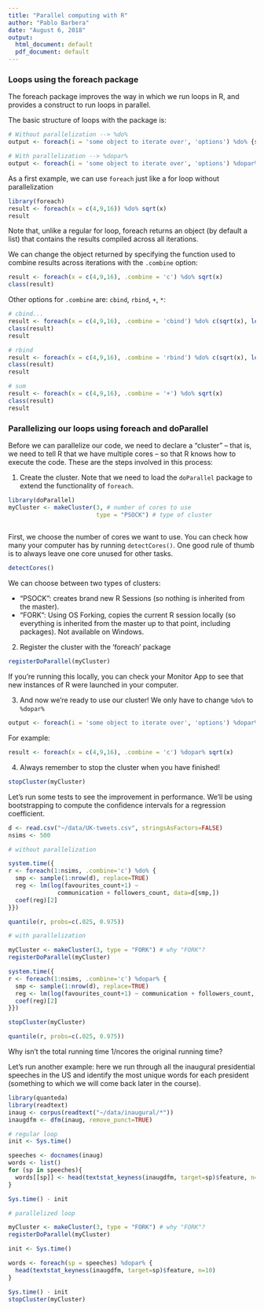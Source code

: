 ```yaml
---
title: "Parallel computing with R"
author: "Pablo Barbera"
date: "August 6, 2018"
output:
  html_document: default
  pdf_document: default
---
```


### Loops using the foreach package

The foreach package improves the way in which we run loops in R, and provides a construct to run loops in parallel.

The basic structure of loops with the package is:

```r
# Without parallelization --> %do%
output <- foreach(i = 'some object to iterate over', 'options') %do% {some r code}

# With parallelization --> %dopar%
output <- foreach(i = 'some object to iterate over', 'options') %dopar% {some r code}
```

As a first example, we can use `foreach` just like a for loop without parallelization

```r
library(foreach)
result <- foreach(x = c(4,9,16)) %do% sqrt(x)
result
```

Note that, unlike a regular for loop, foreach returns an object (by default a list) that contains the results compiled across all iterations.

We can change the object returned by specifying the function used to combine results across iterations with the `.combine` option:

```r
result <- foreach(x = c(4,9,16), .combine = 'c') %do% sqrt(x)
class(result)
```

Other options for `.combine` are: `cbind`, `rbind`, `+`, `*`:

```r
# cbind...
result <- foreach(x = c(4,9,16), .combine = 'cbind') %do% c(sqrt(x), log(x), x^2)
class(result)
result

# rbind
result <- foreach(x = c(4,9,16), .combine = 'rbind') %do% c(sqrt(x), log(x), x^2)
class(result)
result

# sum
result <- foreach(x = c(4,9,16), .combine = '+') %do% sqrt(x)
class(result)
result

```


### Parallelizing our loops using foreach and doParallel

Before we can parallelize our code, we need to declare a "cluster" -- that is, we need to tell R that we have multiple cores -- so that R knows how to execute the code. These are the steps involved in this process:

1) Create the cluster. Note that we need to load the `doParallel` package to extend the functionality of `foreach`.

```r
library(doParallel)
myCluster <- makeCluster(3, # number of cores to use
                         type = "PSOCK") # type of cluster
  
```

First, we choose the number of cores we want to use. You can check how many your computer has by running `detectCores()`. One good rule of thumb is to always leave one core unused for other tasks.

```r
detectCores()
```

We can choose between two types of clusters: 

- "PSOCK": creates brand new R Sessions (so nothing is inherited from the master).
- "FORK": Using OS Forking, copies the current R session locally (so everything is inherited from the master up to that point, including packages). Not available on Windows.

2) Register the cluster with the ‘foreach’ package

```r
registerDoParallel(myCluster)
```

If you're running this locally, you can check your Monitor App to see that new instances of R were launched in your computer.

3) And now we're ready to use our cluster! We only have to change `%do%` to `%dopar%`

```r
output <- foreach(i = 'some object to iterate over', 'options') %dopar% {some r code}
```

For example:

```r
result <- foreach(x = c(4,9,16), .combine = 'c') %dopar% sqrt(x)
```

4) Always remember to stop the cluster when you have finished!

```r
stopCluster(myCluster)
```

Let's run some tests to see the improvement in performance. We'll be using bootstrapping to compute the confidence intervals for a regression coefficient.

```r
d <- read.csv("~/data/UK-tweets.csv", stringsAsFactors=FALSE)
nsims <- 500

# without parallelization

system.time({
r <- foreach(1:nsims, .combine='c') %do% {
  smp <- sample(1:nrow(d), replace=TRUE)
  reg <- lm(log(favourites_count+1) ~ 
              communication + followers_count, data=d[smp,])
  coef(reg)[2]
}})

quantile(r, probs=c(.025, 0.975))

# with parallelization

myCluster <- makeCluster(3, type = "FORK") # why "FORK"?
registerDoParallel(myCluster)

system.time({
r <- foreach(1:nsims, .combine='c') %dopar% {
  smp <- sample(1:nrow(d), replace=TRUE)
  reg <- lm(log(favourites_count+1) ~ communication + followers_count, data=d[smp,])
  coef(reg)[2]
}})

stopCluster(myCluster)

quantile(r, probs=c(.025, 0.975))

```

Why isn't the total running time 1/ncores the original running time?

Let's run another example: here we run through all the inaugural presidential speeches in the US and identify the most unique words for each president (something to which we will come back later in the course).

```r
library(quanteda)
library(readtext)
inaug <- corpus(readtext("~/data/inaugural/*"))
inaugdfm <- dfm(inaug, remove_punct=TRUE)

# regular loop
init <- Sys.time()

speeches <- docnames(inaug)
words <- list()
for (sp in speeches){
  words[[sp]] <- head(textstat_keyness(inaugdfm, target=sp)$feature, n=10)
}

Sys.time() - init

# parallelized loop

myCluster <- makeCluster(3, type = "FORK") # why "FORK"?
registerDoParallel(myCluster)

init <- Sys.time()

words <- foreach(sp = speeches) %dopar% {
  head(textstat_keyness(inaugdfm, target=sp)$feature, n=10)
}

Sys.time() - init
stopCluster(myCluster)

```


